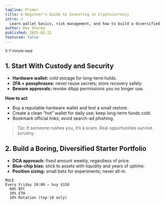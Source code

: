 ```yaml
---
tagline: Primer
title: A Beginner's Guide to Investing in Cryptocurrency
intro: >
  Learn wallet basics, risk management, and how to build a diversified crypto starter portfolio without chasing headlines.
author: Dev Sharma
published: 2025-02-22
featured: false
---
```


<small>5–7 minute read</small>

## 1. Start With Custody and Security

- **Hardware wallet:** cold storage for long-term holds.
- **2FA + passphrases:** never reuse secrets; store recovery safely.
- **Beware approvals:** revoke dApp permissions you no longer use.

**How to act**

- Buy a reputable hardware wallet and test a small restore.
- Create a clean “hot” wallet for daily use; keep long-term funds cold.
- Bookmark official links; avoid search-ad phishing.

> Tip: If someone rushes you, it’s a scam. Real opportunities survive scrutiny.

## 2. Build a Boring, Diversified Starter Portfolio

- **DCA approach:** fixed amount weekly, regardless of price.
- **Blue-chip bias:** stick to assets with liquidity and years of uptime.
- **Position sizing:** small bets for experiments; never all-in.

```text
RULE
Every Friday 10:00 — buy $150
  60% BTC
  30% ETH
  10% Rotation (top-10 only)
```
